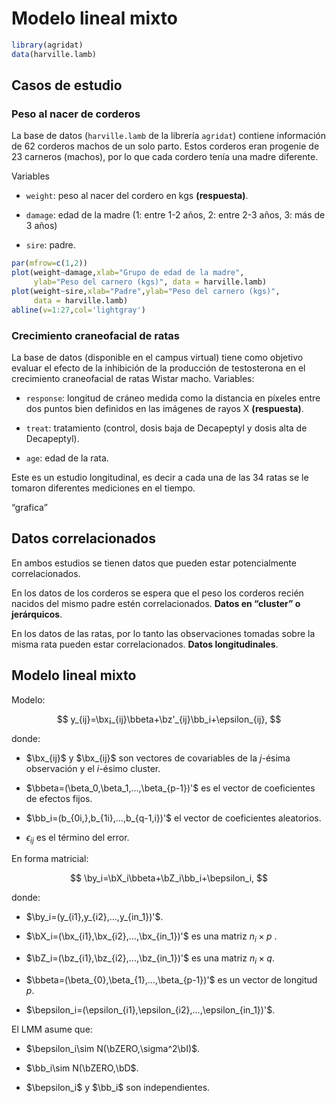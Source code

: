 # Modelo lineal mixto

```r
library(agridat)
data(harville.lamb)
```
## Casos de estudio

### Peso al nacer de corderos

La base de datos (```harville.lamb``` de la librería ```agridat```) contiene información de 62 corderos machos de un solo parto. Estos corderos eran progenie de 23 carneros (machos), por lo que cada cordero tenía
una madre diferente.

Variables

* ```weight```: peso al nacer del cordero en kgs **(respuesta)**.
 
* ```damage```: edad de la madre (1: entre 1-2 años, 2: entre 2-3 años, 3: más de 3 años)

* ```sire```: padre.

```r
par(mfrow=c(1,2))
plot(weight~damage,xlab="Grupo de edad de la madre",
     ylab="Peso del carnero (kgs)", data = harville.lamb)
plot(weight~sire,xlab="Padre",ylab="Peso del carnero (kgs)",
     data = harville.lamb)
abline(v=1:27,col='lightgray')
```

### Crecimiento craneofacial de ratas

La base de datos (disponible en el campus virtual) tiene como objetivo evaluar el efecto de la inhibición de la producción de testosterona en el crecimiento craneofacial de ratas Wistar macho. Variables:

* ```response```: longitud de cráneo medida como la distancia en píxeles entre dos puntos bien definidos en las imágenes de rayos X **(respuesta)**.

* ```treat```: tratamiento (control, dosis baja de Decapeptyl y dosis alta de Decapeptyl).

* ```age```: edad de la rata.

Este es un estudio longitudinal, es decir a cada una de las 34 ratas se le tomaron diferentes mediciones en el tiempo.


"grafica"

## Datos correlacionados

En ambos estudios se tienen datos que pueden estar potencialmente correlacionados.

En los datos de los corderos se espera que el peso los corderos recién nacidos del mismo padre estén correlacionados. **Datos en "cluster" o jerárquicos**.

En los datos de las ratas, por lo tanto las observaciones tomadas sobre la misma rata pueden estar correlacionados. **Datos longitudinales**.

## Modelo lineal mixto

Modelo:

$$
y_{ij}=\bx¡_{ij}\bbeta+\bz'_{ij}\bb_i+\epsilon_{ij},
$$

donde:

* $\bx_{ij}$ y $\bx_{ij}$ son vectores de covariables de la $j$-ésima observación y el $i$-ésimo cluster.

* $\bbeta=(\beta_0,\beta_1,...,\beta_{p-1})'$ es el vector de coeficientes de efectos fijos.

* $\bb_i=(b_{0i,},b_{1i},...,b_{q-1,i})'$ el vector de coeficientes aleatorios.

* $\epsilon_{ij}$ es el término del error.

En forma matricial:

$$
\by_i=\bX_i\bbeta+\bZ_i\bb_i+\bepsilon_i,
$$

donde:

* $\by_i=(y_{i1},y_{i2},...,y_{in_1})'$.

* $\bX_i=(\bx_{i1},\bx_{i2},...,\bx_{in_1})'$ es una matriz $n_i\times p$ .

* $\bZ_i=(\bz_{i1},\bz_{i2},...,\bz_{in_1})'$ es una matriz $n_i\times q$.

* $\bbeta=(\beta_{0},\beta_{1},...,\beta_{p-1})'$ es un vector de longitud $p$.

* $\bepsilon_i=(\epsilon_{i1},\epsilon_{i2},...,\epsilon_{in_1})'$.

El LMM asume que:

* $\bepsilon_i\sim N(\bZERO,\sigma^2\bI)$.

* $\bb_i\sim N(\bZERO,\bD$.

* $\bepsilon_i$ y $\bb_i$ son independientes.






























